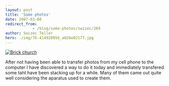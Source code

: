 ```yaml
---
layout: post
title: 'Some photos'
date: 2007-03-08
redirect_from: 
            - /blog/some-photos/swizec/269
author: Swizec Teller
hero: ./img/76-414920956_a026e02177.jpg
---
```

[![Brick church](./img/76-414920956_a026e02177.jpg "Brick church")](http://www.flickr.com/photos/7280946@N06/sets/72157594577683361/)

After not having been able to transfer photos from my cell phone to the computer I have discovered a way to do it today and immediately transfered some taht have been stacking up for a while. Many of them came out quite well considering the aparatus used to create them.